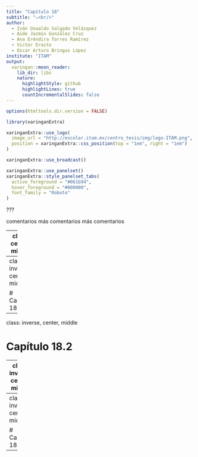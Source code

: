 ```yaml
---
title: "Capítulo 18"
subtitle: "⚔<br/>"
author: 
  - Iván Oswaldo Salgado Velázquez
  - Aide Jazmín González Cruz
  - Ana Eréndira Torres Ramírez
  - Victor Erasto
  - Oscar Arturo Bringas López
institute: "ITAM"
output:
  xaringan::moon_reader:
    lib_dir: libs
    nature:
      highlightStyle: github
      highlightLines: true
      countIncrementalSlides: false
---
```


<!-- background-image: url(https://upload.wikimedia.org/wikipedia/commons/b/be/Sharingan_triple.svg) -->

```r
options(htmltools.dir.version = FALSE)

library(xaringanExtra)

xaringanExtra::use_logo(
  image_url = "http://escolar.itam.mx/centro_tesis/img/logo-ITAM.png",
  position = xaringanExtra::css_position(top = "1em", right = "1em")
)

xaringanExtra::use_broadcast()

xaringanExtra::use_panelset()
xaringanExtra::style_panelset_tabs(
  active_foreground = "#061b94",
  hover_foreground = "#000000",
  font_family = "Roboto"
)
```

???

comentarios
más comentarios
más comentarios

---
class: center, middle

# Objetivo

bla bla bla bla

---
class: inverse, center, middle

# Capítulo 18.1

---
class: inverse, center, middle

# Capítulo 18.2

---
class: inverse, center, middle

# Capítulo 18.3

---
class: inverse, center, middle

# Capítulo 18.4

---





